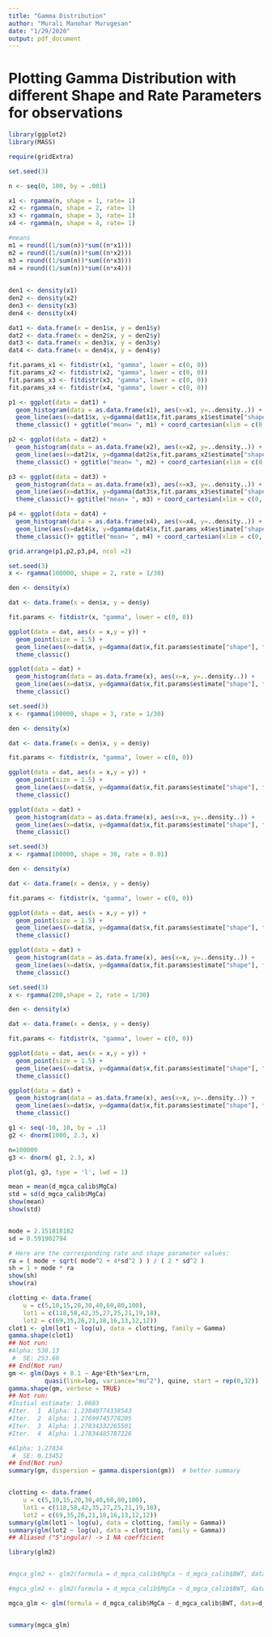 ```yaml
---
title: "Gamma Distribution"
author: "Murali Manohar Murugesan"
date: "1/29/2020"
output: pdf_document
---
```


##
# Plotting Gamma Distribution with different Shape and Rate Parameters for observations

```r

library(ggplot2)
library(MASS)

```





```r

require(gridExtra)

set.seed(3)

n <- seq(0, 100, by = .001)

x1 <- rgamma(n, shape = 1, rate= 1)
x2 <- rgamma(n, shape = 2, rate= 1)
x3 <- rgamma(n, shape = 3, rate= 1)
x4 <- rgamma(n, shape = 4, rate= 1)

#means
m1 = round((1/sum(n))*sum((n*x1)))
m2 = round((1/sum(n))*sum((n*x2)))
m3 = round((1/sum(n))*sum((n*x3)))
m4 = round((1/sum(n))*sum((n*x4)))
  
  
den1 <- density(x1)
den2 <- density(x2)
den3 <- density(x3)
den4 <- density(x4)

dat1 <- data.frame(x = den1$x, y = den1$y)
dat2 <- data.frame(x = den2$x, y = den2$y)
dat3 <- data.frame(x = den3$x, y = den3$y)
dat4 <- data.frame(x = den4$x, y = den4$y)

fit.params_x1 <- fitdistr(x1, "gamma", lower = c(0, 0))
fit.params_x2 <- fitdistr(x2, "gamma", lower = c(0, 0))
fit.params_x3 <- fitdistr(x3, "gamma", lower = c(0, 0))
fit.params_x4 <- fitdistr(x4, "gamma", lower = c(0, 0))

p1 <- ggplot(data = dat1) +
  geom_histogram(data = as.data.frame(x1), aes(x=x1, y=..density..)) +
  geom_line(aes(x=dat1$x, y=dgamma(dat1$x,fit.params_x1$estimate["shape"], fit.params_x1$estimate["rate"])), color="red", size = 1) + 
  theme_classic() + ggtitle("mean= ", m1) + coord_cartesian(xlim = c(0, 10), ylim = c(0, 1)) 

p2 <- ggplot(data = dat2) +
  geom_histogram(data = as.data.frame(x2), aes(x=x2, y=..density..)) +
  geom_line(aes(x=dat2$x, y=dgamma(dat2$x,fit.params_x2$estimate["shape"], fit.params_x2$estimate["rate"])), color="red", size = 1) + 
  theme_classic() + ggtitle("mean= ", m2) + coord_cartesian(xlim = c(0, 10), ylim = c(0, 1)) 

p3 <- ggplot(data = dat3) +
  geom_histogram(data = as.data.frame(x3), aes(x=x3, y=..density..)) +
  geom_line(aes(x=dat3$x, y=dgamma(dat3$x,fit.params_x3$estimate["shape"], fit.params_x3$estimate["rate"])), color="red", size = 1) + 
  theme_classic()+ ggtitle("mean= ", m3) + coord_cartesian(xlim = c(0, 10), ylim = c(0, 1)) 

p4 <- ggplot(data = dat4) +
  geom_histogram(data = as.data.frame(x4), aes(x=x4, y=..density..)) +
  geom_line(aes(x=dat4$x, y=dgamma(dat4$x,fit.params_x4$estimate["shape"], fit.params_x4$estimate["rate"])), color="red", size = 1) + 
  theme_classic()+ ggtitle("mean= ", m4) + coord_cartesian(xlim = c(0, 10), ylim = c(0, 1)) 

grid.arrange(p1,p2,p3,p4, ncol =2)

```


```r

set.seed(3)
x <- rgamma(100000, shape = 2, rate = 1/30)

den <- density(x)

dat <- data.frame(x = den$x, y = den$y)

fit.params <- fitdistr(x, "gamma", lower = c(0, 0))

ggplot(data = dat, aes(x = x,y = y)) + 
  geom_point(size = 1.5) +     
  geom_line(aes(x=dat$x, y=dgamma(dat$x,fit.params$estimate["shape"], fit.params$estimate["rate"])), color="red", size = 1) + 
  theme_classic()

ggplot(data = dat) +
  geom_histogram(data = as.data.frame(x), aes(x=x, y=..density..)) +
  geom_line(aes(x=dat$x, y=dgamma(dat$x,fit.params$estimate["shape"], fit.params$estimate["rate"])), color="red", size = 1) + 
  theme_classic()

```

```r

set.seed(3)
x <- rgamma(100000, shape = 3, rate = 1/30)

den <- density(x)

dat <- data.frame(x = den$x, y = den$y)

fit.params <- fitdistr(x, "gamma", lower = c(0, 0))

ggplot(data = dat, aes(x = x,y = y)) + 
  geom_point(size = 1.5) +     
  geom_line(aes(x=dat$x, y=dgamma(dat$x,fit.params$estimate["shape"], fit.params$estimate["rate"])), color="red", size = 1) + 
  theme_classic()

ggplot(data = dat) +
  geom_histogram(data = as.data.frame(x), aes(x=x, y=..density..)) +
  geom_line(aes(x=dat$x, y=dgamma(dat$x,fit.params$estimate["shape"], fit.params$estimate["rate"])), color="red", size = 1) + 
  theme_classic()

```


```r

set.seed(3)
x <- rgamma(100000, shape = 30, rate = 0.01)

den <- density(x)

dat <- data.frame(x = den$x, y = den$y)

fit.params <- fitdistr(x, "gamma", lower = c(0, 0))

ggplot(data = dat, aes(x = x,y = y)) + 
  geom_point(size = 1.5) +     
  geom_line(aes(x=dat$x, y=dgamma(dat$x,fit.params$estimate["shape"], fit.params$estimate["rate"])), color="red", size = 1) + 
  theme_classic()

ggplot(data = dat) +
  geom_histogram(data = as.data.frame(x), aes(x=x, y=..density..)) +
  geom_line(aes(x=dat$x, y=dgamma(dat$x,fit.params$estimate["shape"], fit.params$estimate["rate"])), color="red", size = 1) + 
  theme_classic()

```

```r



set.seed(3)
x <- rgamma(200,shape = 2, rate = 1/30)

den <- density(x)

dat <- data.frame(x = den$x, y = den$y)

fit.params <- fitdistr(x, "gamma", lower = c(0, 0))

ggplot(data = dat, aes(x = x,y = y)) + 
  geom_point(size = 1.5) +     
  geom_line(aes(x=dat$x, y=dgamma(dat$x,fit.params$estimate["shape"], fit.params$estimate["rate"])), color="red", size = 1) + 
  theme_classic()

ggplot(data = dat) +
  geom_histogram(data = as.data.frame(x), aes(x=x, y=..density..)) +
  geom_line(aes(x=dat$x, y=dgamma(dat$x,fit.params$estimate["shape"], fit.params$estimate["rate"])), color="red", size = 1) + 
  theme_classic()

g1 <- seq(-10, 10, by = .1)
g2 <- dnorm(1000, 2.3, x)

n=100000
g3 <- dnorm( g1, 2.3, x)

plot(g1, g3, type = 'l', lwd = 1)


```
```r



mean = mean(d_mgca_calib$MgCa)
std = sd(d_mgca_calib$MgCa)
show(mean)
show(std)


mode = 2.151818182
sd = 0.591902794

# Here are the corresponding rate and shape parameter values:
ra = ( mode + sqrt( mode^2 + 4*sd^2 ) ) / ( 2 * sd^2 )
sh = 1 + mode * ra
show(sh)
show(ra)

```


```r

clotting <- data.frame(
    u = c(5,10,15,20,30,40,60,80,100),
    lot1 = c(118,58,42,35,27,25,21,19,18),
    lot2 = c(69,35,26,21,18,16,13,12,12))
clot1 <- glm(lot1 ~ log(u), data = clotting, family = Gamma)
gamma.shape(clot1)
## Not run: 
#Alpha: 538.13
 #  SE: 253.60
## End(Not run)
gm <- glm(Days + 0.1 ~ Age*Eth*Sex*Lrn,
          quasi(link=log, variance="mu^2"), quine, start = rep(0,32))
gamma.shape(gm, verbose = TRUE)
## Not run: 
#Initial estimate: 1.0603
#Iter.  1  Alpha: 1.23840774338543
#Iter.  2  Alpha: 1.27699745778205
#Iter.  3  Alpha: 1.27834332265501
#Iter.  4  Alpha: 1.27834485787226

#Alpha: 1.27834
 #  SE: 0.13452
## End(Not run)
summary(gm, dispersion = gamma.dispersion(gm))  # better summary



```

```r

clotting <- data.frame(
    u = c(5,10,15,20,30,40,60,80,100),
    lot1 = c(118,58,42,35,27,25,21,19,18),
    lot2 = c(69,35,26,21,18,16,13,12,12))
summary(glm(lot1 ~ log(u), data = clotting, family = Gamma))
summary(glm(lot2 ~ log(u), data = clotting, family = Gamma))
## Aliased ("S"ingular) -> 1 NA coefficient

```


```r

library(glm2)


#mgca_glm2 <- glm2(formula = d_mgca_calib$MgCa ~ d_mgca_calib$BWT, data=d_mgca_calib, family = poisson(link = "log"))

#mgca_glm2 <- glm2(formula = d_mgca_calib$MgCa ~ d_mgca_calib$BWT, data=d_mgca_calib, family = gamma(link = "inverse"))

mgca_glm <- glm(formula = d_mgca_calib$MgCa ~ d_mgca_calib$BWT, data=d_mgca_calib, family = Gamma(link = "inverse"))


summary(mgca_glm)


```
